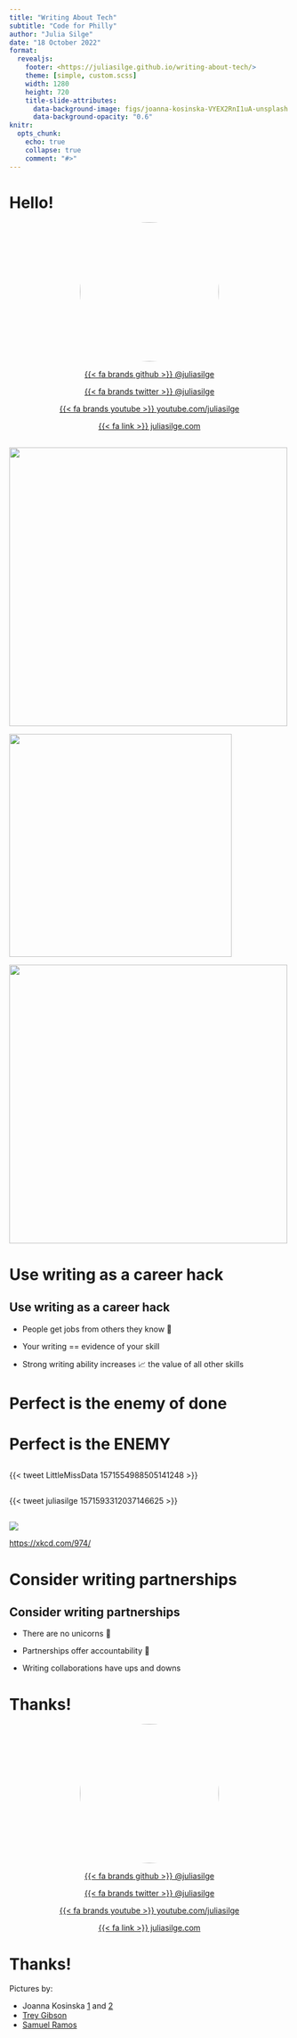 ```yaml
---
title: "Writing About Tech"
subtitle: "Code for Philly"
author: "Julia Silge"
date: "18 October 2022"
format:
  revealjs: 
    footer: <https://juliasilge.github.io/writing-about-tech/>
    theme: [simple, custom.scss]
    width: 1280
    height: 720
    title-slide-attributes: 
      data-background-image: figs/joanna-kosinska-VYEX2RnI1uA-unsplash.jpg
      data-background-opacity: "0.6"
knitr:
  opts_chunk: 
    echo: true
    collapse: true
    comment: "#>"    
---
```


# Hello!

<center>

<img src="https://github.com/juliasilge.png" style="border-radius: 50%;" width="250px"/>

[{{< fa brands github >}} \@juliasilge](https://github.com/juliasilge)

[{{< fa brands twitter >}} \@juliasilge](https://twitter.com/juliasilge)

[{{< fa brands youtube >}} youtube.com/juliasilge](https://www.youtube.com/juliasilge)

[{{< fa link >}} juliasilge.com](https://juliasilge.com/)

</center>

##  {background-color="white"}

::: fragment
![](figs/tmwr-cover.png){.absolute bottom="0" left="100" width="500"}
:::

::: fragment
![](figs/smltar-cover.jpg){.absolute top="0" right="100" width="400"}
:::

::: fragment
![](figs/tidytext-cover.png){.absolute bottom="20" left="400" width="500"}
:::

::: footer
:::

##  {background-iframe="https://www.tidyverse.org/blog/2021/05/choose-tidymodels-adventure/"}

::: footer
:::

##  {background-iframe="https://stackoverflow.blog/author/julia-silge/"}

::: footer
:::

##  {background-iframe="https://juliasilge.com/blog/baseball-racing/"}

::: footer
:::

# Use writing as a career hack {background-image="figs/trey-gibson-LxphooAHzvc-unsplash.jpg" background-opacity="0.5"}

## Use writing as a career hack

::: incremental
-   People get jobs from others they know 👯

-   Your writing == evidence of your skill

-   Strong writing ability increases 📈 the value of all other skills
:::

# Perfect is the enemy of done {background-image="figs/samuel-ramos-nREufpxxM8o-unsplash.jpg" background-opacity="0.3"}

# Perfect is the ENEMY {background-image="figs/samuel-ramos-nREufpxxM8o-unsplash.jpg" background-opacity="0.3"}

## {background-image="figs/samuel-ramos-nREufpxxM8o-unsplash.jpg" background-opacity="0.3"}

{{< tweet LittleMissData 1571554988505141248 >}}


## {background-image="figs/samuel-ramos-nREufpxxM8o-unsplash.jpg" background-opacity="0.3"}

{{< tweet juliasilge 1571593312037146625 >}}

## {background-image="figs/samuel-ramos-nREufpxxM8o-unsplash.jpg" background-opacity="0.3"}

![](https://imgs.xkcd.com/comics/the_general_problem.png){fig-align="center}

::: footer
<https://xkcd.com/974/>
:::

# Consider writing partnerships {background-image="figs/joanna-kosinska-1_CMoFsPfso-unsplash.jpg" background-opacity="0.5"}

## Consider writing partnerships

::: incremental
-   There are no unicorns 🦄

-   Partnerships offer accountability 🤝

-   Writing collaborations have ups and downs
:::

##  {background-iframe="https://quarto.org/"}

::: footer
:::

# Thanks!

<center>

<img src="https://github.com/juliasilge.png" style="border-radius: 50%;" width="250px"/>

[{{< fa brands github >}} \@juliasilge](https://github.com/juliasilge)

[{{< fa brands twitter >}} \@juliasilge](https://twitter.com/juliasilge)

[{{< fa brands youtube >}} youtube.com/juliasilge](https://www.youtube.com/juliasilge)

[{{< fa link >}} juliasilge.com](https://juliasilge.com/)

</center>

# Thanks! {.smaller background-image="figs/joanna-kosinska-VYEX2RnI1uA-unsplash.jpg" background-opacity="0.8"}

Pictures by:

-   Joanna Kosinska [1](https://unsplash.com/photos/VYEX2RnI1uA) and [2](https://unsplash.com/photos/1_CMoFsPfso)
-   [Trey Gibson](https://unsplash.com/photos/LxphooAHzvc)
-   [Samuel Ramos](https://unsplash.com/photos/nREufpxxM8o)
